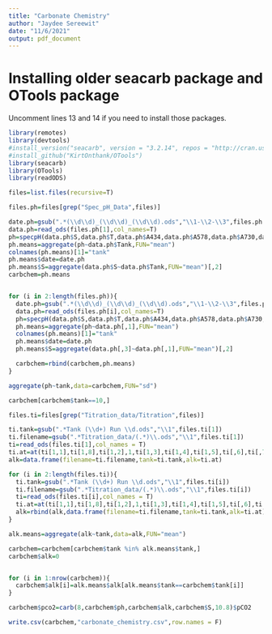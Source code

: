 ```yaml
---
title: "Carbonate Chemistry"
author: "Jaydee Sereewit"
date: "11/6/2021"
output: pdf_document
---
```


# Installing older seacarb package and OTools package
Uncomment lines 13 and 14 if you need to install those packages.  
```r
library(remotes)
library(devtools)
#install_version("seacarb", version = "3.2.14", repos = "http://cran.us.r-project.org")
#install_github("KirtOnthank/OTools")
library(seacarb)
library(OTools)
library(readODS)
```


```r
files=list.files(recursive=T)
```

```r
files.ph=files[grep("Spec_pH_Data",files)]
```


```r
date.ph=gsub(".*(\\d\\d)_(\\d\\d)_(\\d\\d).ods","\\1-\\2-\\3",files.ph[1])
data.ph=read_ods(files.ph[1],col_names=T)
ph=specpH(data.ph$S,data.ph$T,data.ph$A434,data.ph$A578,data.ph$A730,data.ph$B434,data.ph$B578,data.ph$B730)
ph.means=aggregate(ph~data.ph$Tank,FUN="mean")
colnames(ph.means)[1]="tank"
ph.means$date=date.ph
ph.means$S=aggregate(data.ph$S~data.ph$Tank,FUN="mean")[,2]
carbchem=ph.means


for (i in 2:length(files.ph)){
  date.ph=gsub(".*(\\d\\d)_(\\d\\d)_(\\d\\d).ods","\\1-\\2-\\3",files.ph[i])
  data.ph=read_ods(files.ph[i],col_names=T)
  ph=specpH(data.ph$S,data.ph$T,data.ph$A434,data.ph$A578,data.ph$A730,data.ph$B434,data.ph$B578,data.ph$B730)
  ph.means=aggregate(ph~data.ph[,1],FUN="mean")
  colnames(ph.means)[1]="tank"
  ph.means$date=date.ph
  ph.means$S=aggregate(data.ph[,3]~data.ph[,1],FUN="mean")[,2]

  carbchem=rbind(carbchem,ph.means)
}
```


```r
aggregate(ph~tank,data=carbchem,FUN="sd")
```

```r
carbchem[carbchem$tank==10,]
```


```r
files.ti=files[grep("Titration_data/Titration",files)]

ti.tank=gsub(".*Tank (\\d+) Run \\d.ods","\\1",files.ti[1])
ti.filename=gsub(".*Titration_data/(.*)\\.ods","\\1",files.ti[1])
ti=read_ods(files.ti[1],col_names = T)
ti.at=at(ti[1,1],ti[1,8],ti[1,2],1,ti[1,3],ti[1,4],ti[1,5],ti[,6],ti[,7])[1]
alk=data.frame(filename=ti.filename,tank=ti.tank,alk=ti.at)

for (i in 2:length(files.ti)){
  ti.tank=gsub(".*Tank (\\d+) Run \\d.ods","\\1",files.ti[i])
  ti.filename=gsub(".*Titration_data/(.*)\\.ods","\\1",files.ti[i])
  ti=read_ods(files.ti[i],col_names = T)
  ti.at=at(ti[1,1],ti[1,8],ti[1,2],1,ti[1,3],ti[1,4],ti[1,5],ti[,6],ti[,7])[1]
  alk=rbind(alk,data.frame(filename=ti.filename,tank=ti.tank,alk=ti.at))
}

alk.means=aggregate(alk~tank,data=alk,FUN="mean")

```

```r

carbchem=carbchem[carbchem$tank %in% alk.means$tank,]
carbchem$alk=0


for (i in 1:nrow(carbchem)){
  carbchem$alk[i]=alk.means$alk[alk.means$tank==carbchem$tank[i]]
}

```


```r
carbchem$pco2=carb(8,carbchem$ph,carbchem$alk,carbchem$S,10.8)$pCO2

```



```r
write.csv(carbchem,"carbonate_chemistry.csv",row.names = F)
```









